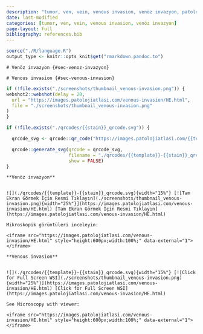 ```yaml
---
description: "tumor, ven, vein, venous invasion, venöz invazyon, patoloji, atlas, pathology, whole slide image"
date: last-modified
categories: [tumor, ven, vein, venous invasion, venöz invazyon]
page-layout: full
bibliography: references.bib
---
```


```r
source("./R/language.R")
output_type <- knitr::opts_knit$get("rmarkdown.pandoc.to")
```

```asis
# Venöz invazyon {#sec-venoz-invazyon} 
```

```asis
# Venous invasion {#sec-venous-invasion} 
```


```r
if (!file.exists("./screenshots/thumbnail_venous-invasion.png")) {
webshot2::webshot(delay = 20,
  url = "https://images.patolojiatlasi.com/venous-invasion/HE.html",
  file = "./screenshots/thumbnail_venous-invasion.png"
)
}
```



```r
if (!file.exists("./qrcodes/{{stain}}_qrcode.svg")) {

  qrcode_svg <- qrcode::qr_code("https://images.patolojiatlasi.com/{{template}}/{{stain}}.html")

  qrcode::generate_svg(qrcode = qrcode_svg,
                       filename = "./qrcodes/{{template}}-{{stain}}_qrcode.svg",
                       show = FALSE)
}
```




```asis

**Venöz invazyon**


![](./qrcodes/{{template}}-{{stain}}_qrcode.svg){width="15%"} [![Tam Ekran Görmek İçin Resmi Tıklayın](./screenshots/thumbnail_venous-invasion.png){width="25%"}](https://images.patolojiatlasi.com/venous-invasion/HE.html) [Tam Ekran Görmek İçin Resmi Tıklayın](https://images.patolojiatlasi.com/venous-invasion/HE.html)

```


```asis

Mikroskopik görüntüleri inceleyin:

<iframe src="https://images.patolojiatlasi.com/venous-invasion/HE.html" style="height:600px;width:100%;" data-external="1"></iframe>

```

```asis

**Venous invasion**


![](./qrcodes/{{template}}-{{stain}}_qrcode.svg){width="15%"} [![Click for Full Screen WSI](./screenshots/thumbnail_venous-invasion.png){width="25%"}](https://images.patolojiatlasi.com/venous-invasion/HE.html) [Click for Full Screen WSI](https://images.patolojiatlasi.com/venous-invasion/HE.html)

```

```asis

See Microscopy with viewer: 

<iframe src="https://images.patolojiatlasi.com/venous-invasion/HE.html" style="height:600px;width:100%;" data-external="1"></iframe>

```
